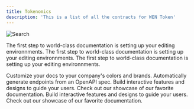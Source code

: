 ```yaml
---
title: Tokenomics
description: 'This is a list of all the contracts for WEN Token'
---
```


![Search](/images/tokenomics.png)


The first step to world-class documentation is setting up your editing environnments. The first step to world-class documentation is setting up your editing environnments. The first step to world-class documentation is setting up your editing environnments.

<CardGroup cols={2}>
  <Card
    title="10% Staking Pool"
  >
    Customize your docs to your company's colors and brands.
  </Card>
  <Card
    title="10% CEXes/DEXes"
  >
    Automatically generate endpoints from an OpenAPI spec.
  </Card>
  <Card
    title="10% DAO Treasury"
  >
    Build interactive features and designs to guide your users.
  </Card>
  <Card
    title="10% Marketing"
  >
    Check out our showcase of our favorite documentation.
  </Card>
  <Card
    title="20% Airdrop"
  >
    Build interactive features and designs to guide your users.
  </Card>
  <Card
    title="40% Initial LP"
  >
    Check out our showcase of our favorite documentation.
  </Card>
</CardGroup>
